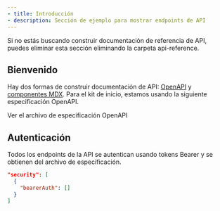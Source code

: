 ```yaml
---
- title: Introducción
- description: Sección de ejemplo para mostrar endpoints de API
---
```


<Note>
  Si no estás buscando construir documentación de referencia de API, puedes eliminar
  esta sección eliminando la carpeta api-reference.
</Note>

## Bienvenido

Hay dos formas de construir documentación de API: [OpenAPI](https://mintlify.com/docs/api-playground/openapi/setup) y [componentes MDX](https://mintlify.com/docs/api-playground/mdx/configuration). Para el kit de inicio, estamos usando la siguiente especificación OpenAPI.

<Card title="Endpoints de la Tienda de Plantas" icon="leaf" href="https://github.com/mintlify/starter/blob/main/api-reference/openapi.json">
  Ver el archivo de especificación OpenAPI
</Card>

## Autenticación

Todos los endpoints de la API se autentican usando tokens Bearer y se obtienen del archivo de especificación.

```json
"security": [
  {
    "bearerAuth": []
  }
]
```
